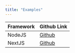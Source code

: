 ```yaml
---
title: "Examples"
---
```


| Framework | Github Link                                                     |
| --------- | --------------------------------------------------------------- |
| NodeJS    | [Github](https://github.com/Gateway-DAO/sdk-scripts-example)    |
| NextJS    | [Github](https://github.com/Gateway-DAO/verification-flow-poc/) |
